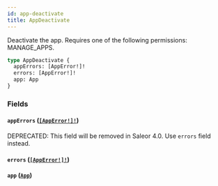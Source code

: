 ```yaml
---
id: app-deactivate
title: AppDeactivate
---
```


Deactivate the app. Requires one of the following permissions: MANAGE_APPS.

```graphql
type AppDeactivate {
  appErrors: [AppError!]!
  errors: [AppError!]!
  app: App
}
```

### Fields

#### `appErrors` ([`[AppError!]!`](../../../developer/api-reference/objects/app-error))

<span class="badge badge--warning">DEPRECATED: This field will be removed in Saleor 4.0. Use `errors` field instead.</span>

#### `errors` ([`[AppError!]!`](../../../developer/api-reference/objects/app-error))

#### `app` ([`App`](../../../developer/api-reference/objects/app))
